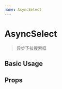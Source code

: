 ```yaml
---
name: AsyncSelect
---
```



# AsyncSelect

> 异步下拉搜索框

## Basic Usage

<Playground>
  <AsyncSelect
    textFieldName="orgName"
    valueFieldName="orgId"
    url="https://www.easy-mock.com/mock/5bca15263eea383b1c901d99/factoring/company/queryByName/a"
    style={{ width: "200px" }}
  />
</Playground>

## Props

<PropsTable of={AsyncSelect} />
